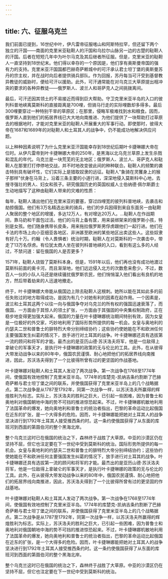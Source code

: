 ```yaml
---
---
---
```

title: 六、征服乌克兰
---



我们前面已提到，16世纪中叶，伊凡雷帝征服喀山和阿斯特拉罕，但还留下两个独立的汗国——南面的克里米亚鞑靼人的汗国和乌拉尔山脉另一边的古楚的鞑靼人的汗国。后者在短短几年中为叶尔马克及其后继者所征服。但是，克里米亚的鞑靼人一直坚持到18世纪末。他们得以幸存的一个原因是，他们享有奥斯曼帝国的强有力的支持。克里米亚汗国国都巴赫奇萨赖城中的可汗承认君士坦丁堡的奥斯曼苏丹的宗主权，并在战时向后者提供骑兵部队。作为回报，苏丹每当可汗受到基督教异教徒的威胁时，便给可汗以援助。此外，可汗通常能在对乌克兰大草原提出相冲突的要求的各种异教徒——俄罗斯人、波兰人和哥萨克人之间挑拨离间。

最后，可汗还因其领土的不易接近而得到巨大帮助。守卫克里米亚半岛的入口的彼列科普地峡离莫斯科的直接距离是700哩，但骑马行走的实际哩数却多得多。最后300哩要穿过一种特别干旱的草原区；在那里，侵略军极难找到水和粮食。因而，俄罗斯人直到他们的拓居界线已大大地向南推进、为他们提供了一块帮助打过草原去的根据地时，才能对克里米亚的鞑靼人开展重大的军事行动。即使那时，彼得大帝在1687和1689年的对鞑靼人和土耳其人的战争中，仍不能成功地解决供应问题。

以上种种因素说明了为什么克里米亚汗国能幸存到18世纪后期叶卡捷琳娜大帝在位时。从伊凡雷帝到叶卡捷琳娜大帝的250年，是黑海以北乌克兰草原上发生杀戮和混乱的年代。乌克兰是一块荒芜的无主地区；俄罗斯人、波兰人、哥萨克人和鞑靼人在那里打打停停地交战，并不时地改变彼此间的种种联合。鞑靼人的频繁的袭击特别具有破坏性，它们实际上是猎取奴隶的远征。鞑靼人"象骑在灵玃身上的猴子那样"伏身在马背上，沿着三条主要的小道行进，深深地侵入莫斯科中心地，去搜寻强壮的男人、妇女和孩子。研究俄国历史的英国权威人士伯纳德·佩尔斯爵士生动地描写了这种由鞑靼人带来的灾难的性质：

每年，鞑靼人涌出他们在克里米亚的要塞，穿过四哩宽的彼列科普地峡，去袭击和劫掠俄国。他们有3万名精选出来的骑兵，他们的步兵因得到来自东面另一由鞑靼人聚居的整个地区的增援，多达12万人，有对增达20万人。…鞑靼人在作战期间，靠马奶和干面包过活。他们的马背上备有筐，用来装绑架来的俄罗斯小孩，特别是女孩。他们随身携带长皮条，用来拖拉俄罗斯男俘虏跟他们一起行进。他们在卡法的市场上向小亚细亚各地区、非洲甚至欧洲的某些地区出卖这些人。这些奴隶有好几十万。约翰（令人畏惧者）统治时期，鞑靼人在对莫斯科的一次袭击中，带走了13万名俘虏。有位犹太商人坐在彼列科普地峡的入口，看到有这么多的人经过，不禁问道：留在俄国的人是否更多？

1571年，鞑靼人烧毁了莫斯科本身。但是，1591年以后，他们再也没有成功地渡过莫斯科前面的奥卡河，而且渐渐地，他们远远侵入北方的次数愈来愈少。不过，数百人一伙的小队人马还是继续骚扰俄罗斯农民，他们悄悄溜入他们看出有良机的地方，然后带着劫来的人迅速地撤走。

终于，叶卡捷琳娜大帝能从俄国边上除去鞑靼人这根刺。她所以能在其如此多的前任失败过的地方取得成功，是因为有几个对她有利的因素在起作用。一个因素是，波兰和土耳其这两个以往一向与俄国争夺对乌克兰的所有权的强国迅速衰落了，而俄国，一方面由于其惊人的领土扩张，一方面由于其强固的中央集权制政府，正在稳步地变得更加强大起来。俄国的力量在叶卡捷琳娜统治期间特别有效，因为女皇是一位极好的外交家，巧妙地利用了国际形势所提供的每一机会。女皇与奥地利的约瑟夫二世和普鲁士的腓特烈大帝分别缔结协约；这些协约使她能在不和欧洲任何主要强国发生纠葛的情况下，放手进行对土耳其的战争。叶卡捷琳娜还具有选拔第一流的顾问和将军的才能。最杰出的是亚历山德·苏沃洛夫将军，他是一位敌得上拿破仑的军事天才，是执行叶卡捷琳娜的政策的无与伦比的工具。此外，在从彼得大带发动战争以来的80年中，俄国农民谨慎、耐心地把他们的拓居界线向南推进，因此，苏沃洛夫得到了一个比彼得所曾有过的更坚固的作战基地。

叶卡捷琳娜对鞑靼人和土耳其人发动了两次战争。第一次战争在1768至1774年间，使俄国有效地控制了克里米亚半岛。1774年的库楚克-凯纳吉条约割断了巴赫奇萨赖与君士坦丁堡之间的联系，并使俄国获得了克里米亚半岛上的几个战略据点。第二次战争是从1787至1792年，同第一次战争一样，以苏沃洛夫所赢得的辉煌胜利为标志。实际上，苏沃洛夫的胜利之巨大，已引起一些困难，因为普鲁士和奥地利对俄国朝地中海的势不可挡的推进惊恐起来。不过，叶卡捷琳娜机敏地利用了法国革命的爆发，她向奥地利和普鲁士的统治者指出，巴黎的革命运动比起俄国在近东的扩张，是一个大得多的危险。因而，叶卡捷琳娜能把她对土耳其人的战争坚决进行到1792年土耳其人接受推西条约时。这一条约使俄国获得了从东面的库班河到西面的第聂伯河的整个黑海北岸。

整个乌克兰这时已在俄国的统治之下，森林终于战胜了大草原。中亚的沙漠区仍在坚持不屈，但它也注定要在下一世纪中受到莫斯科的统治。国际形势所提供的每一机会。女皇与奥地利的约瑟夫二世和普鲁士的腓特烈大帝分别缔结协约；这些协约使她能在不和欧洲任何主要强国发生纠葛的情况下，放手进行对土耳其的战争。叶卡捷琳娜还具有选拔第一流的顾问和将军的才能。最杰出的是亚历山德·苏沃洛夫将军，他是一位敌得上拿破仑的军事天才，是执行叶卡捷琳娜的政策的无与伦比的工具。此外，在从彼得大带发动战争以来的80年中，俄国农民谨慎、耐心地把他们的拓居界线向南推进，因此，苏沃洛夫得到了一个比彼得所曾有过的更坚固的作战基地。

叶卡捷琳娜对鞑靼人和土耳其人发动了两次战争。第一次战争在1768至1774年间，使俄国有效地控制了克里米亚半岛。1774年的库楚克-凯纳吉条约割断了巴赫奇萨赖与君士坦丁堡之间的联系，并使俄国获得了克里米亚半岛上的几个战略据点。第二次战争是从1787至1792年，同第一次战争一样，以苏沃洛夫所赢得的辉煌胜利为标志。实际上，苏沃洛夫的胜利之巨大，已引起一些困难，因为普鲁士和奥地利对俄国朝地中海的势不可挡的推进惊恐起来。不过，叶卡捷琳娜机敏地利用了法国革命的爆发，她向奥地利和普鲁士的统治者指出，巴黎的革命运动比起俄国在近东的扩张，是一个大得多的危险。因而，叶卡捷琳娜能把她对土耳其人的战争坚决进行到1792年土耳其人接受推西条约时。这一条约使俄国获得了从东面的库班河到西面的第聂伯河的整个黑海北岸。

整个乌克兰这时已在俄国的统治之下，森林终于战胜了大草原。中亚的沙漠区仍在坚持不屈，但它也注定要在下一世纪中受到莫斯科的统治。